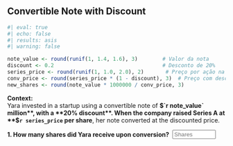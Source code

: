 ## Convertible Note with Discount

```r
#| eval: true
#| echo: false
#| results: asis
#| warning: false

note_value <- round(runif(1, 1.4, 1.6), 3)        # Valor da nota
discount <- 0.2                                   # Desconto de 20%
series_price <- round(runif(1, 1.0, 2.0), 2)       # Preço por ação na série
conv_price <- round(series_price * (1 - discount), 3)  # Preço com desconto
new_shares <- round(note_value * 1000000 / conv_price, 3)
```

**Context:**  
Yara invested in a startup using a convertible note of **$`r note_value` million**, with a **20% discount**.  
When the company raised Series A at **$`r series_price` per share**, her note converted at the discounted price.

::: {.question-block}

<form onsubmit="event.preventDefault();" style="display: flex; align-items: center; gap: 8px;">
  <label for="module1_num_q6a"><strong>1. How many shares did Yara receive upon conversion?</strong></label>
  <input type="number" id="module1_num_q6a" name="module1_num_q6a" placeholder="Shares" style="width: 100px;"
         data-correct-answer="`r new_shares`" data-tolerance="0.01" />
</form>

<div id="feedback-module1_num_q6a" class="feedback" data-status="" style="display:none;">
✅ Shares = Note / Discounted Price = `r note_value` million  / `r conv_price` = **`r  round(new_shares  / 1000000,3)` million shares**
</div>

:::
